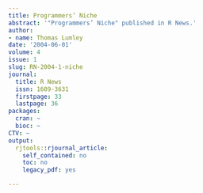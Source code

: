 ```yaml
---
title: Programmers’ Niche
abstract: '"Programmers’ Niche" published in R News.'
author:
- name: Thomas Lumley
date: '2004-06-01'
volume: 4
issue: 1
slug: RN-2004-1-niche
journal:
  title: R News
  issn: 1609-3631
  firstpage: 33
  lastpage: 36
packages:
  cran: ~
  bioc: ~
CTV: ~
output:
  rjtools::rjournal_article:
    self_contained: no
    toc: no
    legacy_pdf: yes

---
```

